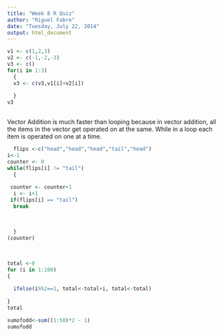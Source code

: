 ---
title: "Week 8 R Quiz"
author: "Riguel Fabre"
date: "Tuesday, July 22, 2014"
output: html_document
---



```{r Add two vector with loops}
v1 <- c(1,2,3)
v2 <- c(-1,-2,-3)
v3 <- c()
for(i in 1:3)
  {
  v3 <- c(v3,v1[i]+v2[i])
  
  }
v3
  
```
Vector Addition is much faster than looping because in vector addition, all the items in the vector get operated on at the same. While in a loop each item is operated on one at a time. 



```{r Heads in a row }

  flips <-c("head","head","head","tail","head")
i<-1
counter <- 0
while(flips[i] != "tail")
  {
  
 counter <- counter+1
  i <- i+1
 if(flips[i] == "tail")
  break
   
  
  
  }
(counter)
  
  
```






```{r add only the odd numbers }
total <-0
for (i in 1:100)
{
  
  ifelse(i%%2==1, total<-total+i, total<-total)
  
}
total

```

```{r Bonus }

sumofodd<-sum((1:50)*2 - 1)
sumofodd


```